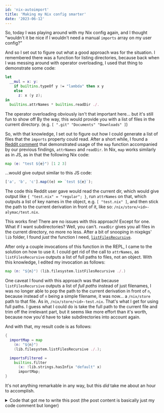 ```yaml
---
id: 'nix-autoimport'
title: 'Making my Nix config smarter'
date: '2023-06-12'
---
```


So, today I was playing around with my Nix config again, and I thought <q>wouldn't it be nice if I wouldn't need a manual `imports` array on my user config?</q>

And so I set out to figure out what a good approach was for the situation. I remembered there was a function for listing directories, because back when I was messing around with operator overloading, I used that thing to demonstrate some code:

```nix
let
  __mul = x: y:
    if builtins.typeOf y != "lambda" then x y
    else
      z: x (y z);
in
  builtins.attrNames * builtins.readDir ./.
```

The operator overloading obviously isn't that important here... but it's still fun to show off By the way, this would provide you with a list of files in the current directory. (e.g. `[ ".git" "Documents" "Downloads" ]`)

So, with that knowledge, I set out to figure out how I could generate a list of files that the `imports` property could read. After a short while, I found a [Reddit comment](https://www.reddit.com/r/NixOS/comments/j5pa9o/comment/g81dvop) that demonstrated usage of the `map` function accompanied by our previous findings, `attrNames` and `readDir`. In Nix, `map` works similarly as in JS, as in that the following Nix code:

```nix
map (e: "test ${e}") [1 2 3]
```

...would give output similar to this JS code:

```js
['a', 'b', 'c'].map((e) => `test ${e}`);
```

The code this Reddit user gave would read the current dir, which would give output like `{ "test.nix" = "regular"; }`, run `attrNames` on that, which outputs a list of key names in the object, e.g. `[ "test.nix" ]`, and then stick the path to the current derivation in front of it, like so: `/nix/store/<id>-alymac/test.nix`.

This works fine! There are no issues with this approach! Except for one. What if I want subdirectories? Well, you can't. `readDir` gives you all files in the current directory, no more no less. After a bit of snooping in nixpkgs' `lib` folder, I found _just_ the function I need, [`listFilesRecursive`](https://github.com/NixOS/nixpkgs/blob/c8cb1f7a2df211360ff492b13ffdf896a8c25d00/lib/filesystem.nix#L144-L157).

After only a couple invocations of this function in the REPL, I came to the solution on how to use it. I could get rid of the call to `attrNames`, as `listFilesRecursive` outputs a list of full paths to files, not an object. With this knowledge, I edited my invocation as follows:

```nix
map (n: "${n}") (lib.filesystem.listFilesRecursive ./.)
```

One caveat I found with this approach was that because `listFilesRecursive` outputs a list of _full paths_ instead of just filenames, I was no longer able to pop the path to the current derivation in front of `n`, because instead of `n` being a simple filename, it was now... a `/nix/store` path to that file. As in, `/nix/store/<id>-test.nix`. That's what I get for using full paths. I guess what I could do is take the full path to the current file and trim off the irrelevant part, but it seems like more effort than it's worth, because now you'd have to take subdirectories into account again.

And with that, my result code is as follows:

```nix
{
  importMap = map
    (n: "${n}")
    (lib.filesystem.listFilesRecursive ./.);

  importsFiltered =
    builtins.filter
      (x: !lib.strings.hasInfix "default" x)
      importMap;
}
```

It's not anything remarkable in any way, but this _did_ take me about an hour to accomplish.

<details>
  <summary>Code that got me to write this post (the post content is basically just my code comment but longer)</summary>
  ```nix
  let
    # We've got a small issue here. I tested this in a repl, and what I've
    # observed is that listFilesRecursive spits out [ /full/path/to/default.nix ],
    # while builtins.readDir spits out { "default.nix" = "regular"; }
    # In theory, this shouldn't be much of an issue, however, when using readDir
    # I would be able to do `map (n: "${./.}/${n}"), while when using
    # listFilesRecursive I have to use `map (n: "${n}").
    # The difference here is that when using listFilesRecursive, `n` becomes
    # `/nix/store/<ID>-default.nix`, meaning it can be used as-is, but when using
    # `readDir` it becomes `default.nix`, meaning the string used in the map
    # callback must be `"${./.}/${n}"` to get a path to the current derivation
    # where the nix file lives in.
    # Currently, I am unsure of the implications of having all files separately.
    # To do it "the right way" I'd obviously prefer the nix files to be children
    # of the alymac derivation, but it seems that if I want my map of imports to
    # be generated from the entire directory listing, it isn't going to work out.
    # The solution was slightly modified from this Reddit answer:
    # <https://www.reddit.com/r/NixOS/comments/j5pa9o/comment/g81dvop/>
    # So, let's get all files in the current directory...
    importMap = map
      (n: "${n}")
      (lib.filesystem.listFilesRecursive ./.);
    # importMap = map
    #   (n: "${./.}/${n}")
    #   (builtins.attrNames (builtins.readDir ./.));

    # And filter out default.nix
    importsFiltered =
      builtins.filter
        (x: !lib.strings.hasInfix "default" x)
        importMap;

  in
  {
    home-manager = {
      users.alyxia = { ... }: { # Defined further above, a list of files to import.
        imports = importsFiltered;
      };
    };
  }
```
</details>
```
